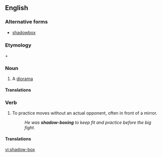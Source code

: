 ==English==

===Alternative forms===
*[[shadowbox]]

===Etymology===
{{term|shadow}} + {{term|box}}

===Noun===
{{en-noun|es}}

# A [[diorama]]

====Translations====
{{trans-see|diorama}}

===Verb===
{{en-verb|shadow-box|es}}

# {{boxing|martial arts}} To practice moves without an actual opponent, often in front of a mirror.
#:''He was '''shadow-boxing''' to keep fit and practice before the big fight.''

====Translations====
{{trans-see|shadowbox}}

[[vi:shadow-box]]